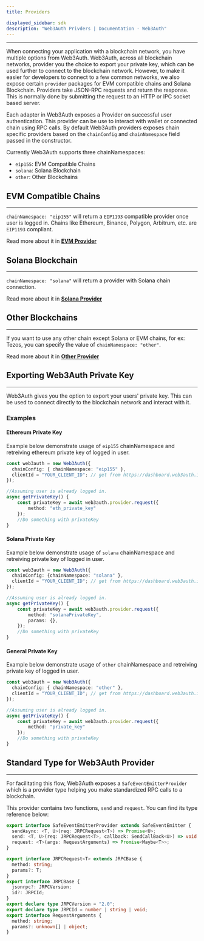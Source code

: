 ```yaml
---
title: Providers

displayed_sidebar: sdk
description: "Web3Auth Privders | Documentation - Web3Auth"
---
```


---

When connecting your application with a blockchain network, you have multiple options from Web3Auth. Web3Auth, across all blockchain networks,
provider you the choice to export your private key, which can be used further to connect to the blockchain network. However, to make it easier for
developers to connect to a few common networks, we also expose certain `provider` packages for EVM compatible chains and Solana Blockchain. Providers
take JSON-RPC requests and return the response. This is normally done by submitting the request to an HTTP or IPC socket based server.

Each adapter in Web3Auth exposes a Provider on successful user authentication. This provider can be use to interact with wallet or connected chain
using RPC calls. By default Web3Auth providers exposes chain specific providers based on the `chainConfig` and `chainNamespace` field passed in the
constructor.

Currently Web3Auth supports three chainNamespaces:

- `eip155`: EVM Compatible Chains
- `solana`: Solana Blockchain
- `other`: Other Blockchains

## EVM Compatible Chains

---

`chainNamespace: "eip155"` will return a `EIP1193` compatible provider once user is logged in. Chains like Ethereum, Binance, Polygon, Arbitrum, etc.
are `EIP1193` compliant.

Read more about it in [**EVM Provider**](./evm)

## Solana Blockchain

---

`chainNamespace: "solana"` will return a provider with Solana chain connection.

Read more about it in [**Solana Provider**](./solana)

## Other Blockchains

---

If you want to use any other chain except Solana or EVM chains, for ex: Tezos, you can specify the value of `chainNamespace: "other"`.

Read more about it in [**Other Provider**](./other)

## Exporting Web3Auth Private Key

---

Web3Auth gives you the option to export your users' private key. This can be used to connect directly to the blockchain network and interact with it.

### Examples

#### Ethereum Private Key

Example below demonstrate usage of `eip155` chainNamespace and retreiving ethereum private key of logged in user.

```ts
const web3auth = new Web3Auth({
  chainConfig: { chainNamespace: "eip155" },
  clientId = "YOUR_CLIENT_ID"; // get from https://dashboard.web3auth.io
});

//Assuming user is already logged in.
async getPrivateKey() {
    const privateKey = await web3auth.provider.request({
        method: "eth_private_key"
    });
    //Do something with privateKey
}
```

#### Solana Private Key

Example below demonstrate usage of `solana` chainNamespace and retreiving private key of logged in user.

```ts
const web3auth = new Web3Auth({
  chainConfig: {chainNamespace: "solana" },
  clientId = "YOUR_CLIENT_ID"; // get from https://dashboard.web3auth.io
});

//Assuming user is already logged in.
async getPrivateKey() {
    const privateKey = await web3auth.provider.request({
        method: "solanaPrivateKey",
        params: {},
    });
    //Do something with privateKey
}
```

#### General Private Key

Example below demonstrate usage of `other` chainNamespace and retreiving private key of logged in user.

```ts
const web3auth = new Web3Auth({
  chainConfig: { chainNamespace: "other" },
  clientId = "YOUR_CLIENT_ID"; // get from https://dashboard.web3auth.io
});

//Assuming user is already logged in.
async getPrivateKey() {
    const privateKey = await web3auth.provider.request({
        method: "private_key"
    });
    //Do something with privateKey
}
```

## Standard Type for Web3Auth Provider

---

For facilitating this flow, Web3Auth exposes a `SafeEventEmitterProvider` which is a provider type helping you make standardized RPC calls to a
blockchain.

This provider contains two functions, `send` and `request`. You can find its type reference below:

```ts
export interface SafeEventEmitterProvider extends SafeEventEmitter {
  sendAsync: <T, U>(req: JRPCRequest<T>) => Promise<U>;
  send: <T, U>(req: JRPCRequest<T>, callback: SendCallBack<U>) => void;
  request: <T>(args: RequestArguments) => Promise<Maybe<T>>;
}

export interface JRPCRequest<T> extends JRPCBase {
  method: string;
  params?: T;
}
export interface JRPCBase {
  jsonrpc?: JRPCVersion;
  id?: JRPCId;
}
export declare type JRPCVersion = "2.0";
export declare type JRPCId = number | string | void;
export interface RequestArguments {
  method: string;
  params?: unknown[] | object;
}
```
